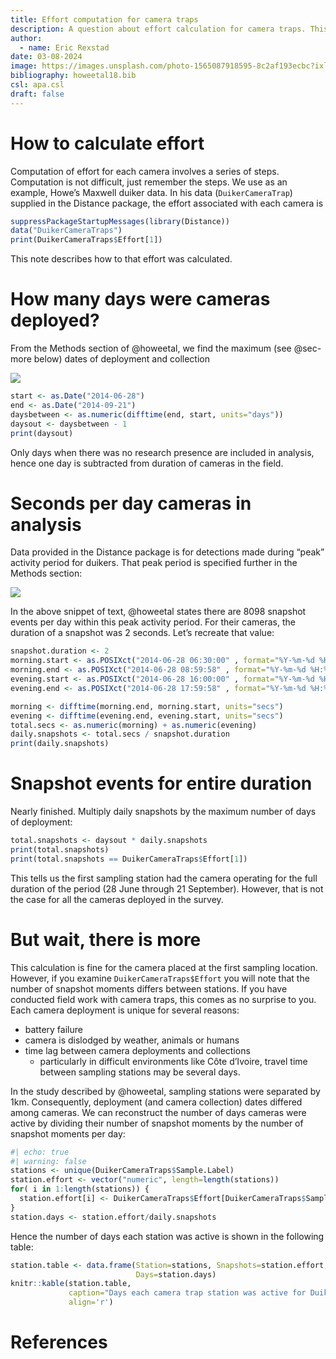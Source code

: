 ```yaml
---
title: Effort computation for camera traps
description: A question about effort calculation for camera traps. This deals with only the basics of the calculation. Based on the duiker data found in Distance package.
author: 
  - name: Eric Rexstad
date: 03-08-2024
image: https://images.unsplash.com/photo-1565087918595-8c2af193ecbc?ixlib=rb-4.0.3&ixid=MnwxMjA3fDB8MHxzZWFyY2h8NjB8fGNhbWVyYXxlbnwwfHwwfHw%3D&auto=format&fit=crop&w=500&q=60
bibliography: howeetal18.bib
csl: apa.csl
draft: false
---
```


# How to calculate effort

Computation of effort for each camera involves a series of steps. Computation is not difficult, just remember the steps. We use as an example, Howe's Maxwell duiker data.  In his data (`DuikerCameraTrap`) supplied in the Distance package, the effort associated with each camera is

```r
suppressPackageStartupMessages(library(Distance))
data("DuikerCameraTraps")
print(DuikerCameraTraps$Effort[1])
```

This note describes how to that effort was calculated.

# How many days were cameras deployed?

From the Methods section of @howeetal, we find the maximum (see @sec-more below) dates of deployment and collection

![](text1.png)

```r
start <- as.Date("2014-06-28")
end <- as.Date("2014-09-21")
daysbetween <- as.numeric(difftime(end, start, units="days"))
daysout <- daysbetween - 1
print(daysout)
```

Only days when there was no research presence are included in analysis, hence one day is subtracted from duration of cameras in the field.

# Seconds per day cameras in analysis

Data provided in the Distance package is for detections made during "peak" activity period for duikers. That peak period is specified further in the Methods section:

![](text2.png)

In the above snippet of text, @howeetal states there are 8098 snapshot events per day within this peak activity period.  For their cameras, the duration of a snapshot was 2 seconds. Let's recreate that value:

```r
snapshot.duration <- 2
morning.start <- as.POSIXct("2014-06-28 06:30:00" , format="%Y-%m-%d %H:%M:%OS")
morning.end <- as.POSIXct("2014-06-28 08:59:58" , format="%Y-%m-%d %H:%M:%OS")
evening.start <- as.POSIXct("2014-06-28 16:00:00" , format="%Y-%m-%d %H:%M:%OS")
evening.end <- as.POSIXct("2014-06-28 17:59:58" , format="%Y-%m-%d %H:%M:%OS")

morning <- difftime(morning.end, morning.start, units="secs")
evening <- difftime(evening.end, evening.start, units="secs")
total.secs <- as.numeric(morning) + as.numeric(evening)
daily.snapshots <- total.secs / snapshot.duration
print(daily.snapshots)
```

# Snapshot events for entire duration

Nearly finished. Multiply daily snapshots by the maximum number of days of deployment:

```r
total.snapshots <- daysout * daily.snapshots
print(total.snapshots)
print(total.snapshots == DuikerCameraTraps$Effort[1])
```

This tells us the first sampling station had the camera operating for the full duration of the period (28 June through 21 September). However, that is not the case for all the cameras deployed in the survey.

# But wait, there is more {#sec-more}

This calculation is fine for the camera placed at the first sampling location. However, if you examine `DuikerCameraTraps$Effort` you will note that the number of snapshot moments differs between stations. If you have conducted field work with camera traps, this comes as no surprise to you. Each camera deployment is unique for several reasons:

- battery failure
- camera is dislodged by weather, animals or humans
- time lag between camera deployments and collections
  - particularly in difficult environments like Côte d'Ivoire, travel time between sampling stations may be several days.

In the study described by @howeetal, sampling stations were separated by 1km. Consequently, deployment (and camera collection) dates differed among cameras. We can reconstruct the number of days cameras were active by dividing their number of snapshot moments by the number of snapshot moments per day:

```r
#| echo: true
#| warning: false
stations <- unique(DuikerCameraTraps$Sample.Label)
station.effort <- vector("numeric", length=length(stations))
for( i in 1:length(stations)) {
  station.effort[i] <- DuikerCameraTraps$Effort[DuikerCameraTraps$Sample.Label==stations[i]]
}
station.days <- station.effort/daily.snapshots
```

Hence the number of days each station was active is shown in the following table:

```r
station.table <- data.frame(Station=stations, Snapshots=station.effort,
                            Days=station.days)
knitr::kable(station.table,
             caption="Days each camera trap station was active for Duiker survey (peak activity)",
             align='r')
```

# References